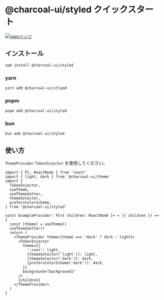
<Meta title="styled/README" />

# @charcoal-ui/styled クイックスタート

[![npmバッジ](https://img.shields.io/npm/v/@charcoal-ui/styled?label=%40charcoal-ui%2Ficons&style=flat-square&logo=npm)](https://www.npmjs.com/package/@charcoal-ui/styled)

## インストール

```bash
npm install @charcoal-ui/styled
```

### yarn

```bash
yarn add @charcoal-ui/stlyed
```

### pnpm

```bash
pnpm add @charcoal-ui/styled
```

### bun

```bash
bun add @charcoal-ui/styled
```

## 使い方

`ThemeProvider` `TokenInjector` を使用してください。

```tsx
import { FC, ReactNode } from 'react'
import { light, dark } from '@charcoal-ui/theme'
import {
  TokenInjector,
  useTheme,
  useThemeSetter,
  themeSelector,
  prefersColorScheme,
} from '@charcoal-ui/styled'

const ExampleProvider: FC<{ children: ReactNode }> = ({ children }) => {
  const [theme] = useTheme()
  useThemeSetter()
  return (
    <ThemeProvider theme={theme === 'dark' ? dark : light}>
      <TokenInjector
        theme={{
          ':root': light,
          [themeSelector('light')]: light,
          [themeSelector('dark')]: dark,
          [prefersColorScheme('dark')]: dark,
        }}
        background="background1"
      />
      {children}
    </ThemeProvider>
  )
}
```
